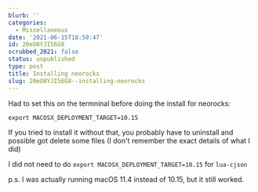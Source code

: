```yaml
---
blurb: ''
categories:
  - Miscellaneous
date: '2021-06-15T18:50:47'
id: 20eO8YJI56G8
scrubbed_2021: false
status: unpublished
type: post
title: Installing neorocks
slug: 20eO8YJI56G8--installing-neorocks
---
```


Had to set this on the termninal before doing the install for neorocks:

    export MACOSX_DEPLOYMENT_TARGET=10.15
    
If you tried to install it without that, you probably have to uninstall and possible got delete some files (I don't remember the exact details of what I did)

I did not need to do `export MACOSX_DEPLOYMENT_TARGET=10.15` for `lua-cjson`

p.s. I was actually running macOS 11.4 instead of 10.15, but it still worked.
